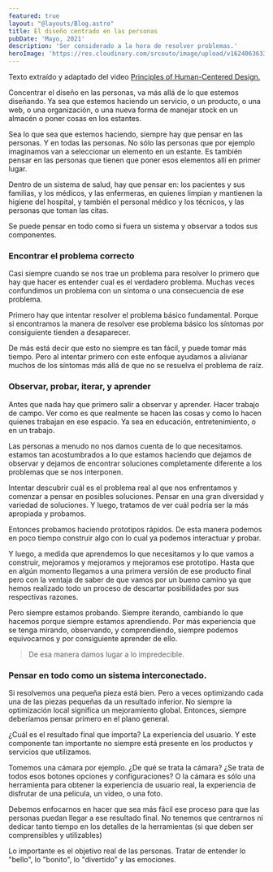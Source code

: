 ```yaml
---
featured: true
layout: "@layouts/Blog.astro"
title: El diseño centrado en las personas
pubDate: 'Mayo, 2021'
description: 'Ser considerado a la hora de resolver problemas.'
heroImage: 'https://res.cloudinary.com/srcouto/image/upload/v1624063633/Next-srcouto/el-diseno-centrado-en-las-personas/banner.png'
---
```



Texto extraído y adaptado del video <a href="https://www.youtube.com/watch?v=rmM0kRf8Dbk" className="external-link" target="_blank" rel="noopener noreferrer">Principles of Human-Centered Design.</a>

Concentrar el diseño en las personas, va más allá de lo que estemos diseñando. Ya sea que estemos haciendo un servicio, o un producto, o una web, o una organización, o una nueva forma de manejar stock en un almacén o poner cosas en los estantes.

Sea lo que sea que estemos haciendo, siempre hay que pensar en las personas. Y en todas las personas. No sólo las personas que por ejemplo imaginamos van a seleccionar un elemento en un estante. Es también pensar en las personas que tienen que poner esos elementos allí en primer lugar.

Dentro de un sistema de salud, hay que pensar en: los pacientes y sus familias, y los médicos, y las enfermeras, en quienes limpian y mantienen la higiene del hospital, y también el personal médico y los técnicos, y las personas que toman las citas.

Se puede pensar en todo como si fuera un sistema y observar a todos sus componentes.

### Encontrar el problema correcto

Casi siempre cuando se nos trae un problema para resolver lo primero que hay que hacer es entender cual es el verdadero problema. Muchas veces confundimos un problema con un síntoma o una consecuencia de ese problema.

Primero hay que intentar resolver el problema básico fundamental. Porque si encontramos la manera de resolver ese problema básico los síntomas por consiguiente tienden a desaparecer.

De más está decir que esto no siempre es tan fácil, y puede tomar más tiempo. Pero al intentar primero con este enfoque ayudamos a alivianar muchos de los síntomas más allá de que no se resuelva el problema de raíz.

### Observar, probar, iterar, y aprender

Antes que nada hay que primero salir a observar y aprender. Hacer trabajo de campo. Ver como es que realmente se hacen las cosas y como lo hacen quienes trabajan en ese espacio. Ya sea en educación, entretenimiento, o en un trabajo.

Las personas a menudo no nos damos cuenta de lo que necesitamos. estamos tan acostumbrados a lo que estamos haciendo que dejamos de observar y dejamos de encontrar soluciones completamente diferente a los problemas que se nos interponen.

Intentar descubrir cuál es el problema real al que nos enfrentamos y comenzar a pensar en posibles soluciones. Pensar en una gran diversidad y variedad de soluciones. Y luego, tratamos de ver cuál podría ser la más apropiada y probamos.

Entonces probamos haciendo prototipos rápidos. De esta manera podemos en poco tiempo construir algo con lo cual ya podemos interactuar y probar.

Y luego, a medida que aprendemos lo que necesitamos y lo que vamos a construir, mejoramos y mejoramos y mejoramos ese prototipo. Hasta que en algún momento llegamos a una primera versión de ese producto final pero con la ventaja de saber de que vamos por un bueno camino ya que hemos realizado todo un proceso de descartar posibilidades por sus respectivas razones.

Pero siempre estamos probando. Siempre iterando, cambiando lo que hacemos porque siempre estamos aprendiendo. Por más experiencia que se tenga mirando, observando, y comprendiendo, siempre podemos equivocarnos y por consiguiente aprender de ello.

> De esa manera damos lugar a lo impredecible.

### Pensar en todo como un sistema interconectado.

Si resolvemos una pequeña pieza está bien. Pero a veces optimizando cada una de las piezas pequeñas da un resultado inferior. No siempre la optimización local significa un mejoramiento global. Entonces, siempre deberíamos pensar primero en el plano general.

¿Cuál es el resultado final que importa? La experiencia del usuario. Y este componente tan importante no siempre está presente en los productos y servicios que utilizamos.

Tomemos una cámara por ejemplo. ¿De qué se trata la cámara? ¿Se trata de todos esos botones opciones y configuraciones? O la cámara es sólo una herramienta para obtener la experiencia de usuario real, la experiencia de disfrutar de una película, un video, o una foto.

Debemos enfocarnos en hacer que sea más fácil ese proceso para que las personas puedan llegar a ese resultado final. No tenemos que centrarnos ni dedicar tanto tiempo en los detalles de la herramientas (si que deben ser comprensibles y utilizables)

Lo importante es el objetivo real de las personas. Tratar de entender lo "bello", lo "bonito", lo "divertido" y las emociones.

<Youtube
  client:visible
  title="Don Norman y Tres Formas En Las Que El Diseño Te Hace Feliz"
  video="RlQEoJaLQRA"
  thumbnail="https://res.cloudinary.com/srcouto/image/upload/v1666891342/Next-srcouto/el-diseno-centrado-en-las-personas/dise%C3%B1o-centrado-personas-video-thumnail_b5zsdy.png"
/>

